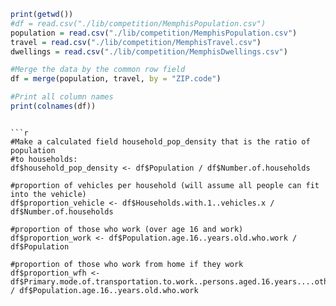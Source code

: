 ```r
print(getwd())
#df = read.csv("./lib/competition/MemphisPopulation.csv")
population = read.csv("./lib/competition/MemphisPopulation.csv")
travel = read.csv("./lib/competition/MemphisTravel.csv")
dwellings = read.csv("./lib/competition/MemphisDwellings.csv")

#Merge the data by the common row field
df = merge(population, travel, by = "ZIP.code")

#Print all column names 
print(colnames(df))
```

```

```r

#Make a calculated field household_pop_density that is the ratio of population
#to households:
df$household_pop_density <- df$Population / df$Number.of.households

#proportion of vehicles per household (will assume all people can fit into the vehicle)
df$proportion_vehicle <- df$Households.with.1..vehicles.x / df$Number.of.households

#proportion of those who work (over age 16 and work)
df$proportion_work <- df$Population.age.16..years.old.who.work / df$Population

#proportion of those who work from home if they work
df$proportion_wfh <- df$Primary.mode.of.transportation.to.work..persons.aged.16.years....other.and.work.from.home / df$Population.age.16..years.old.who.work


```

